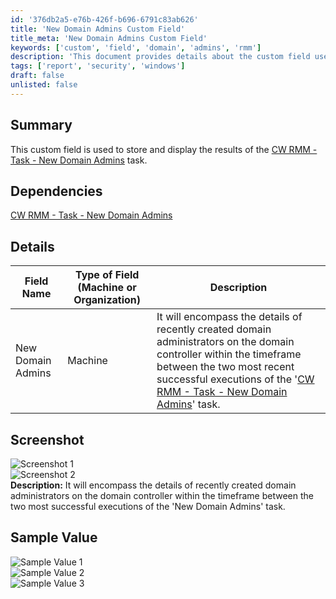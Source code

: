```yaml
---
id: '376db2a5-e76b-426f-b696-6791c83ab626'
title: 'New Domain Admins Custom Field'
title_meta: 'New Domain Admins Custom Field'
keywords: ['custom', 'field', 'domain', 'admins', 'rmm']
description: 'This document provides details about the custom field used to store and display results from the CW RMM - Task - New Domain Admins task, including dependencies, field descriptions, and sample values.'
tags: ['report', 'security', 'windows']
draft: false
unlisted: false
---
```

## Summary

This custom field is used to store and display the results of the [CW RMM - Task - New Domain Admins](https://proval.itglue.com/DOC-5078775-14033424) task.

## Dependencies

[CW RMM - Task - New Domain Admins](https://proval.itglue.com/DOC-5078775-14033424)

## Details

| Field Name        | Type of Field (Machine or Organization) | Description                                                                                                                                                                                                                      |
|-------------------|-----------------------------------------|----------------------------------------------------------------------------------------------------------------------------------------------------------------------------------------------------------------------------------|
| New Domain Admins | Machine                                 | It will encompass the details of recently created domain administrators on the domain controller within the timeframe between the two most recent successful executions of the '[CW RMM - Task - New Domain Admins](https://proval.itglue.com/DOC-5078775-14033424)' task. |

## Screenshot

![Screenshot 1](../../../static/img/New-Domain-Admins/image_1.png)  
![Screenshot 2](../../../static/img/New-Domain-Admins/image_2.png)  
**Description:** It will encompass the details of recently created domain administrators on the domain controller within the timeframe between the two most successful executions of the 'New Domain Admins' task.

## Sample Value

![Sample Value 1](../../../static/img/New-Domain-Admins/image_3.png)  
![Sample Value 2](../../../static/img/New-Domain-Admins/image_4.png)  
![Sample Value 3](../../../static/img/New-Domain-Admins/image_5.png)  











